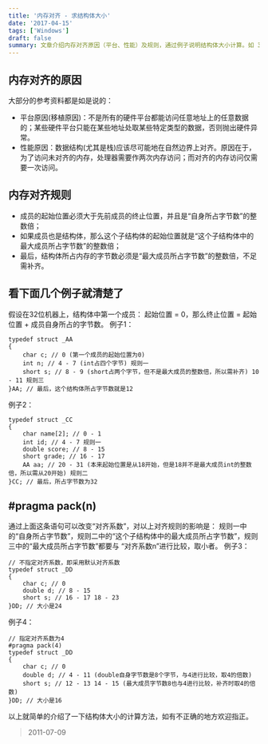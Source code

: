 ```yaml
---
title: '内存对齐 - 求结构体大小'
date: '2017-04-15'
tags: ['Windows']
draft: false
summary: 文章介绍内存对齐原因（平台、性能）及规则，通过例子说明结构体大小计算。如 32 位机器上不同结构体示例，还提及 #pragma pack(n)可改变“对齐系数”，对规则有影响，最后欢迎指正不正确之处。 
---
```


## 内存对齐的原因
大部分的参考资料都是如是说的：
* 平台原因(移植原因)：不是所有的硬件平台都能访问任意地址上的任意数据的；某些硬件平台只能在某些地址处取某些特定类型的数据，否则抛出硬件异常。
* 性能原因：数据结构(尤其是栈)应该尽可能地在自然边界上对齐。原因在于，为了访问未对齐的内存，处理器需要作两次内存访问；而对齐的内存访问仅需要一次访问。

## 内存对齐规则
* 成员的起始位置必须大于先前成员的终止位置，并且是“自身所占字节数”的整数倍；
* 如果成员也是结构体，那么这个子结构体的起始位置就是“这个子结构体中的最大成员所占字节数”的整数倍；
* 最后，结构体所占内存的字节数必须是“最大成员所占字节数”的整数倍，不足需补齐。

## 看下面几个例子就清楚了
假设在32位机器上，结构体中第一个成员：
起始位置 = 0，那么终止位置 = 起始位置 + 成员自身所占的字节数。
例子1：
```
typedef struct _AA
{
	char c; // 0 (第一个成员的起始位置为0)
	int n; // 4 - 7 (int占四个字节) 规则一
	short s; // 8 - 9 (short占两个字节，但不是最大成员的整数倍，所以需补齐) 10 - 11 规则三
}AA; // 最后，这个结构体所占字节数就是12
```
例子2：
```
typedef struct _CC
{
	char name[2]; // 0 - 1
	int id; // 4 - 7 规则一
	double score; // 8 - 15
	short grade; // 16 - 17
	AA aa; // 20 - 31 (本来起始位置是从18开始，但是18并不是最大成员int的整数倍，所以需从20开始) 规则二
}CC; // 最后，所占字节数为32
```

## #pragma pack(n)
通过上面这条语句可以改变“对齐系数”，对以上对齐规则的影响是：
规则一中的“自身所占字节数”，规则二中的“这个子结构体中的最大成员所占字节数”，规则三中的“最大成员所占字节数”都要与
“对齐系数n”进行比较，取小者。
例子3：
```
// 不指定对齐系数，即采用默认对齐系数
typedef struct _DD
{
	char c; // 0
	double d; // 8 - 15
	short s; // 16 - 17 18 - 23
}DD; // 大小是24
```

例子4：
```
// 指定对齐系数为4
#pragma pack(4)
typedef struct _DD
{
	char c; // 0
	double d; // 4 - 11 (double自身字节数是8个字节，与4进行比较，取4的倍数)
	short s; // 12 - 13 14 - 15 (最大成员字节数8也与4进行比较，补齐时取4的倍数)
}DD; // 大小是16
```
以上就简单的介绍了一下结构体大小的计算方法，如有不正确的地方欢迎指正。

> 2011-07-09